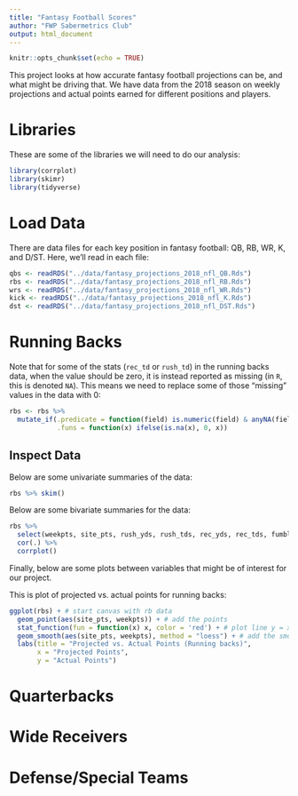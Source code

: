 ```yaml
---
title: "Fantasy Football Scores"
author: "FWP Sabermetrics Club"
output: html_document
---
```


```r
knitr::opts_chunk$set(echo = TRUE)
```

This project looks at how accurate fantasy football projections can be, and what might be driving that. 
We have data from the 2018 season on weekly projections and actual points earned for different positions and players. 


# Libraries

These are some of the libraries we will need to do our analysis:
```r
library(corrplot)
library(skimr)
library(tidyverse) 
```


# Load Data

There are data files for each key position in fantasy football: QB, RB, WR, K, and D/ST. 
Here, we'll read in each file:
```r
qbs <- readRDS("../data/fantasy_projections_2018_nfl_QB.Rds")
rbs <- readRDS("../data/fantasy_projections_2018_nfl_RB.Rds")
wrs <- readRDS("../data/fantasy_projections_2018_nfl_WR.Rds")
kick <- readRDS("../data/fantasy_projections_2018_nfl_K.Rds")
dst <- readRDS("../data/fantasy_projections_2018_nfl_DST.Rds")
```



# Running Backs

Note that for some of the stats (`rec_td` or `rush_td`) in the running backs data, when the value should be zero, it is instead reported as missing (in `R`, this is denoted `NA`). 
This means we need to replace some of those "missing" values in the data with 0:
```r
rbs <- rbs %>%
  mutate_if(.predicate = function(field) is.numeric(field) & anyNA(field), 
            .funs = function(x) ifelse(is.na(x), 0, x))
```

## Inspect Data

Below are some univariate summaries of the data:

```r
rbs %>% skim()
```

Below are some bivariate summaries for the data:
```r
rbs %>%
  select(weekpts, site_pts, rush_yds, rush_tds, rec_yds, rec_tds, fumbles_lost, two_pts) %>%
  cor(.) %>%
  corrplot()
```

Finally, below are some plots between variables that might be of interest for our project.

This is plot of projected vs. actual points for running backs:
```r
ggplot(rbs) + # start canvas with rb data
  geom_point(aes(site_pts, weekpts)) + # add the points
  stat_function(fun = function(x) x, color = 'red') + # plot line y = x in red
  geom_smooth(aes(site_pts, weekpts), method = "loess") + # add the smoothed loess curve
  labs(title = "Projected vs. Actual Points (Running backs)", 
       x = "Projected Points", 
       y = "Actual Points")
```

# Quarterbacks


# Wide Receivers


# Defense/Special Teams